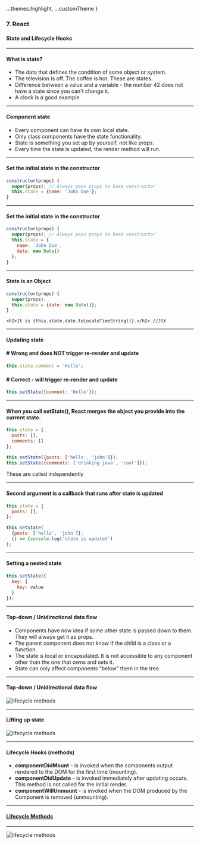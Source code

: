 
  ...themes.highlight,
  ...customTheme
}


### 7. React
#### State and Lifecycle Hooks


---

#### What is state?

* The data that defines the condition of some object or system.
* The television is off. The coffee is hot. These are states.
* Difference between a value and a variable - the number 42 does not have a state since you can't change it.
* A clock is a good example


---

#### Component state

* Every component can have its own local state.
* Only class components have the state functionality.
* State is something you set up by yourself, not like props.
* Every time the state is updated, the render method will run.


---

####  Set the initial state in the constructor
```JavaScript
constructor(props) {
  super(props); // Always pass props to base constructor
  this.state = {name: 'John Doe'};
}
```


---

####  Set the initial state in the constructor
```JavaScript
constructor(props) {
  super(props); // Always pass props to base constructor
  this.state = {
    name: 'John Doe',
    date: new Date()
  };
}
```


---

####  State is an Object
```JavaScript
constructor(props) {
  super(props);
  this.state = {date: new Date()};
}

```
```
<h2>It is {this.state.date.toLocaleTimeString()}.</h2> //JSX
```


---

####  Updating state
#### # Wrong and does NOT trigger re-render and update

```JavaScript
this.state.comment = 'Hello';
```
#### # Correct - will trigger re-render and update

```JavaScript
this.setState({comment: 'Hello'});
```


---

####  When you call setState(), React merges the object you provide into the current state.

```JavaScript
this.state = {
  posts: [],
  comments: []
};

this.setState({posts: ['hello', 'john']});
this.setState({comments: ['drinking java', 'cool']});
```

These are called independently


---

####  Second argument is a callback that runs after state is updated

```JavaScript
this.state = {
  posts: [],
};

this.setState(
  {posts: ['hello', 'john']},
  () => {console.log('state is updated')
);
```


---

####  Setting a nested state

```JavaScript
this.setState({
  key: {
    key: value
  }
});
```


---

#### Top-down / Unidirectional data flow

* Components have now idea if some other state is passed down to them. They will always get it as props.
* The parent component does not know if the child is a class or a function.
* The state is local or encapsulated. It is not accessible to any component other than the one that owns and sets it.
* State can only affect components “below" them in the tree.


---

#### Top-down / Unidirectional data flow
<img src={img1} alt="lifecycle methods"/>


---

#### Lifting up state
<img src={img2} alt="lifecycle methods"/>


---

#### Lifecycle Hooks (methods)

* **componentDidMount** - is invoked when the components output rendered to the DOM for the first time (mounting).
* **componentDidUpdate** - is invoked immediately after updating occurs. This method is not called for the initial render.
* **componentWillUnmount** - is invoked when the DOM produced by the Component is removed (unmounting).


---

#### <a href="https://reactjs.org/docs/react-component.html#mounting">Lifecycle Methods</a>


---

<img src={img3} alt="lifecycle methods"/>